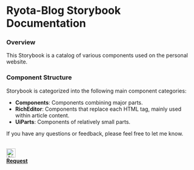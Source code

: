 # Ryota-Blog Storybook Documentation
  
    

### Overview
This Storybook is a catalog of various components used on the personal website.

### Component Structure
Storybook is categorized into the following main component categories:

- **Components**: Components combining major parts.
- **RichEditor**: Components that replace each HTML tag, mainly used within article content.
- **UiParts**: Components of relatively small parts.

If you have any questions or feedback, please feel free to let me know.
  
<br />

<a href="https://github.com/ryota-09/ryota-blog/issues/new?body=Target Page:%0A%0A■ Areas to be corrected%0A%0A■ Reason for correction%0A%0A■ Improvement suggestions%0A%0A■ Others%0A" target="_blank" class="issue-button">
  <div>
    <img src="/icons/github.webp" alt="GitHub" width="24" height="24" />
  </div>
  <div class="button-text">
    <strong>Request</strong>
  </div>
</a>

<style>
{`
  .issue-button {
  display: flex;
  gap: 1rem;
  align-items: center;
  width: 100%;
  max-width: 25%;
  height: 50px;
  border: 1px solid #e5e7eb;
  box-shadow: 0 4px 6px rgba(0, 0, 0, 0.1);
  padding: 10px;
  text-decoration: none;
  color: #1f2937;
  transition: opacity 0.3s;
}

.issue-button:hover {
  opacity: 0.7;
}

.button-text {
  text-align: center;
  flex-grow: 1;
}
`}
</style>